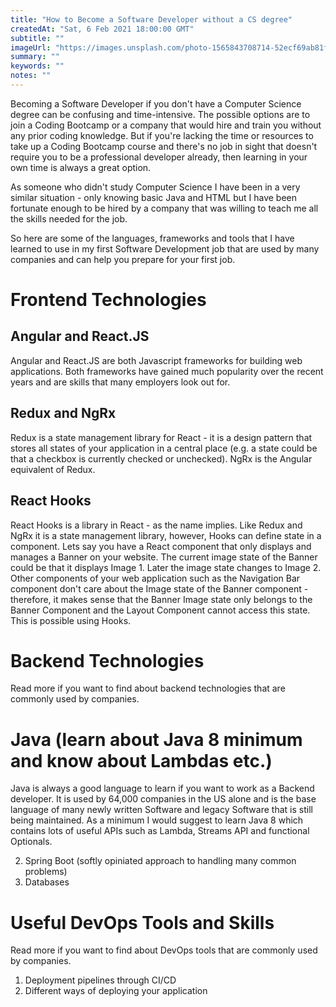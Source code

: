 ```yaml
---
title: "How to Become a Software Developer without a CS degree"
createdAt: "Sat, 6 Feb 2021 18:00:00 GMT"
subtitle: ""
imageUrl: "https://images.unsplash.com/photo-1565843708714-52ecf69ab81f?ixid=MXwxMjA3fDB8MHxwaG90by1wYWdlfHx8fGVufDB8fHw%3D&ixlib=rb-1.2.1&auto=format&fit=crop&w=1652&q=80"
summary: ""
keywords: ""
notes: ""
---
```


Becoming a Software Developer if you don't have a Computer Science degree can be confusing and time-intensive. The possible options are to join a Coding Bootcamp or a company
that would hire and train you without any prior coding knowledge. But if you're lacking the time or resources to take up a Coding Bootcamp course and there's no
job in sight that doesn't require you to be a professional developer already, then learning in your own time is always a great option.

As someone who didn't study Computer Science I have been in a very similar situation - only knowing basic Java and HTML but I have been fortunate enough to be
hired by a company that was willing to teach me all the skills needed for the job.

So here are some of the languages, frameworks and tools that I have learned to use in my first Software Development job that are used by many companies and can
help you prepare for your first job.

<h1>Frontend Technologies</h1>

<h2>Angular and React.JS</h2>

Angular and React.JS are both Javascript frameworks for building web applications. Both frameworks have gained much popularity over the recent years and are
skills that many employers look out for.

<h2>Redux and NgRx</h2>

Redux is a state management library for React - it is a design pattern that stores all states of your application in a central place (e.g. a state could be that
a checkbox is currently checked or unchecked). NgRx is the Angular equivalent of Redux.

<h2>React Hooks</h2>

React Hooks is a library in React - as the name implies. Like Redux and NgRx it is a state management library, however, Hooks can define state in a component.
Lets say you have a React component that only displays and manages a Banner on your website. The current image state of the Banner could be that it displays Image 1.
Later the image state changes to Image 2. Other components of your web application such as the Navigation Bar component don't care about the Image state of
the Banner component - therefore, it makes sense that the Banner Image state only belongs to the Banner Component and the Layout Component cannot access this state.
This is possible using Hooks.

<h1>Backend Technologies</h1>

Read more if you want to find about backend technologies that are commonly used by companies.

<h1>Java (learn about Java 8 minimum and know about Lambdas etc.)</h1>

Java is always a good language to learn if you want to work as a Backend developer. It is used by 64,000 companies in the US alone and is the base language of
many newly written Software and legacy Software that is still being maintained. As a minimum I would suggest to learn Java 8 which contains lots of useful APIs
such as Lambda, Streams API and functional Optionals.

2. Spring Boot (softly opiniated approach to handling many common problems)
3. Databases

<h1>Useful DevOps Tools and Skills</h1>

Read more if you want to find about DevOps tools that are commonly used by companies.

1. Deployment pipelines through CI/CD
2. Different ways of deploying your application
